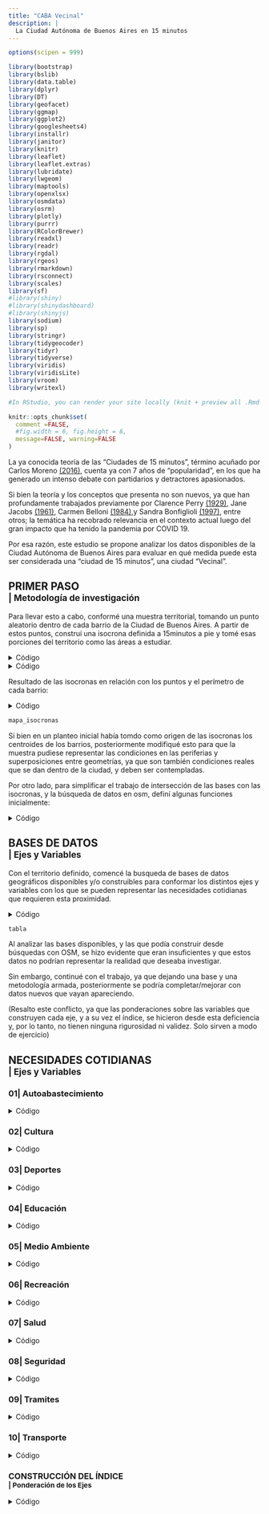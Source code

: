```yaml
---
title: "CABA Vecinal"
description: |
  La Ciudad Autónoma de Buenos Aires en 15 minutos
---
```



```r

options(scipen = 999)

library(bootstrap)
library(bslib)
library(data.table)
library(dplyr)
library(DT)
library(geofacet)
library(ggmap)
library(ggplot2)
library(googlesheets4)
library(installr)
library(janitor)
library(knitr)
library(leaflet)
library(leaflet.extras)
library(lubridate)
library(lwgeom)
library(maptools)
library(openxlsx)
library(osmdata)
library(osrm)
library(plotly)
library(purrr)
library(RColorBrewer)
library(readxl)
library(readr)
library(rgdal)
library(rgeos)
library(rmarkdown)
library(rsconnect)
library(scales)
library(sf)
#library(shiny)
#library(shinydashboard)
#library(shinyjs)
library(sodium)
library(sp)
library(stringr)
library(tidygeocoder)
library(tidyr)
library(tidyverse)
library(viridis)
library(viridisLite)
library(vroom)
library(writexl)

#In RStudio, you can render your site locally (knit + preview all .Rmd files in one fell swoop). Se puede escribir en la consola: rmarkdown::render_site()  SIEMPRE HACER ESTO PARA IMPACTAR LOS CAMBIOS EN EL SITIO!

```

```r
knitr::opts_chunk$set(
  comment =FALSE,
  #fig.width = 6, fig.height = 6, 
  message=FALSE, warning=FALSE
)
```


La ya conocida teoría de las "Ciudades de 15 minutos", término acuñado por Carlos Moreno [(2016)](https://www.latribune.fr/regions/smart-cities/la-tribune-de-carlos-moreno/la-ville-du-quart-d-heure-pour-un-nouveau-chrono-urbanisme-604358.html), cuenta ya con 7 años de "popularidad", en los que ha generado un intenso debate con partidarios y detractores apasionados.

Si bien la teoría y los conceptos que presenta no son nuevos, ya que han profundamente trabajados previamente por Clarence Perry [(1929)](https://www.taylorfrancis.com/chapters/edit/10.4324/9780429261732-66/neighborhood-unit-clarence-perry), Jane Jacobs [(1961)](https://books.google.com.ar/books/about/Muerte_y_vida_de_las_grandes_ciudades.html?id=fWQeEAAAQBAJ&source=kp_book_description&redir_esc=y), Carmen Belloni [(1984)](https://pascal-francis.inist.fr/vibad/index.php?action=getRecordDetail&idt=6512313),y Sandra Bonfiglioli [(1997)](https://journals.sagepub.com/doi/10.1177/102425899700300405), entre otros; la temática ha recobrado relevancia en el contexto actual luego del gran impacto que ha tenido la pandemia por COVID 19.

Por esa razón, este estudio se propone analizar los datos disponibles de la Ciudad Autónoma de Buenos Aires para evaluar en qué medida puede esta ser considerada una "ciudad de 15 minutos", una ciudad "Vecinal".


<h2>
  PRIMER PASO </br>
  <small class="text-muted"> |  Metodología de investigación </small>
</h2>

Para llevar esto a cabo, conformé una muestra territorial, tomando un punto aleatorio dentro de cada barrio de la Ciudad de Buenos Aires.
A partir de estos puntos, construí una isocrona definida a 15minutos a pie y tomé esas porciones del territorio como las áreas a estudiar.

<details><summary> Código </summary> 
```r
barrios <- st_read("https://cdn.buenosaires.gob.ar/datosabiertos/datasets/ministerio-de-educacion/barrios/barrios.geojson") %>% 
  mutate(AREAKM2 = round((AREA/1000000),2)) %>% 
  st_transform(4326)%>%
  arrange(BARRIO)

mb_eevv = st_read("https://cdn.buenosaires.gob.ar/datosabiertos/datasets/secretaria-de-desarrollo-urbano/espacios-verdes/espacio_verde_publico.geojson") %>% 
  st_make_valid() 

#eevv_unido = st_union(mb_eevv)

centroides = st_centroid(barrios) %>% 
             st_transform(4326)

# RESTO LAS GEOMETRIAS DE ESPACIOS VERDES A LOS BARRIOS PARA QUE CUANDO GENERE LOS PUNTOS ALEATORIOS, NO CAIGAN AHÍ (Restar geometria2 de geometria1):

#barrios_sverde = st_difference(barrios, eevv_unido) 

#LO GUARDO Y LO LLAMO PARA NO REPETIR:

#barrios_sverde = st_read("data/barrios_sverde.geojson")

#GENERO Y GUARDO LOS PTOS ALEATORIOS PORQUE SINO CADA VEZ QUE CORRO EL CODIGO, SON NUEVOS:

#puntos_aleatoriossv <- rowwise(barrios_sverde) %>%
#  mutate(punto_aleatorio = st_sample(geometry, 1, type = "random")) %>% 
#  st_drop_geometry(geometry) %>% 
#  st_as_sf()

#st_write(puntos_aleatoriossv, "data/nuevos_puntos.geojson")

puntos_aleatorios = st_read("data/nuevos_puntos.geojson")

```
</details>

<details><summary> Código </summary> 
```r

#ISOCRONAS PARA PUNTOS ALEATORIOS EN BARRIOS DESCONTANDO ESPACIOS VERDES:
#ESTA SECCIÓN VOY A EJECUTARLA UNA SOLA VEZ Y GUARDO EL OBJETO PORQUE TARDA MUCHO (itero en cada punto para hacer las isocronas):

#lista_isocronassv <- lapply(puntos_aleatorio$geometry, function(point) {
#  osrmIsochrone(loc = st_coordinates(point),
#                breaks = seq(from = 0, to = 15, by = 15),
#                res = 45,
#                osrm.profile = "foot")
#})

# Combino las isocronas
#isocronas_bindsv <- do.call(rbind, lista_isocronassv)

#st_write(isocronas_bindsv, "data/isocronas.geojson")



#Ahora simplemente llamo la base que armé y le uno los nombres por orden de las observaciones
isocronas_barrios = st_read("data/isocronas.geojson") %>% 
                    st_transform(4326) %>% 
                    cbind(st_drop_geometry(centroides)) %>% 
                    st_make_valid()

#Hago una base simplificada para relacionar con los puntos
isocronas_inter = isocronas_barrios %>% 
                          select(BARRIO)
```
</details>

Resultado de las isocronas en relación con los puntos y el perímetro de cada barrio:

<details><summary> Código </summary> 
```r
mapa_isocronas =
leaflet(st_zm(barrios) %>% st_transform(4326)) %>%
  addTiles() %>%
  addProviderTiles(providers$CartoDB.Positron, group = "OSM",
                   options = providerTileOptions(minzoom = 1, maxzoom = 15)) %>%
  addProviderTiles(providers$Esri.WorldImagery, group = "Satelite") %>%
  addLayersControl(
    baseGroups = c("OSM","Satelite"), 
    overlayGroups = c("Barrios CABA","Puntos Aleatorios","Isocrona"))%>% 
  
  addPolygons(data= barrios,
              color = "black",
              weight = 0.4,
              opacity = 0.7,
              fillColor = "white",
              fillOpacity = 0.5,
              popup = ~paste("<strong> BARRIO: </strong>", BARRIO,"<br> <strong> ÁREA: </strong>", AREAKM2, "km2"),
              group = "Barrios CABA") %>% 
  
    addCircleMarkers(data=puntos_aleatorios,
              fillColor = "green",
              weight = 0.5,
              color = "green",
              fillOpacity = 0.5,
              radius = 2,
              popup = ~paste("<strong> BARRIO: </strong>", BARRIO),
              group = "Puntos Aleatorios")  %>% 

  addPolygons(data= isocronas_barrios,
              color = "darkgreen",
              weight = 0.4,
              opacity = 0.7,
              fillColor = "darkgreen",
              fillOpacity = 0.5,
              popup = ~paste("<strong> BARRIO: </strong>", BARRIO),
              group = "Isocrona")
```
</details>

```r
mapa_isocronas
```


Si bien en un planteo inicial había tomdo como origen de las isocronas los centroides de los barrios, posteriormente modifiqué esto para que la muestra pudiese representar las condiciones en las periferias y superposiciones entre geometrías, ya que son también condiciones reales que se dan dentro de la ciudad, y deben ser contempladas.

Por otro lado, para simplificar el trabajo de intersección de las bases con las isocronas, y la búsqueda de datos en osm, definí algunas funciones inicialmente:

<details><summary> Código </summary> 
```r
#DEFINO ESTA FUNCION PARA SIMPLIFICAR EL FILTRO DE LAS VARIABLES CON LA GEOMETRIA DE LAS ISOCRONAS Y HACER EL CONTEO
conteo_interno = function(db, nombre_variable){
  db %>% 
  st_transform(4326) %>% 
  st_intersection(isocronas_inter) %>%
  group_by(BARRIO) %>%
  summarise(!!nombre_variable := n())
}

#DEFINO LA BBOX DE CABA PARA LIMITAR BUSQUEDAS EN OSM
bbox_caba <- getbb("Ciudad Autónoma de Buenos Aires, Argentina")

#DEFINO UNA FUNCION PARA HACER BUSQUEDAS E OSM
buscar_osm <- function(nombre_objeto, clave) {
  opq_objeto <- opq(bbox_caba)
  opq_objeto <- add_osm_feature(opq_objeto, key = clave)
  opq_objeto <- osmdata_sf(opq_objeto)
  
  assign(nombre_objeto, opq_objeto, envir = .GlobalEnv)
}
```
</details>


<h2>
  BASES DE DATOS </br>
  <small class="text-muted"> |  Ejes y Variables </small>
</h2>

Con el territorio definido, comencé la busqueda de bases de datos geográficos disponibles y/o construibles para conformar los distintos ejes y variables con los que se pueden representar las necesidades cotidianas que requieren esta proximidad.

<details><summary> Código </summary> 
```r
gs4_deauth() # Eliminar auth interactivo (link publico)
variables = read_sheet("https://docs.google.com/spreadsheets/d/15K_hQPI8NeN-vGZoND9f9yWvzg82VgPx-S1nffsJ3LQ/edit#gid=0")

tabla=
datatable(variables, 
          #style = 'bootstrap', 
          #class = 'cell-border stripe', 
          options = list(
            searching = FALSE,
            rownames = FALSE,
            pageLength = 10,
            dom = 't',
            scrollY = '300px',
            language = list(zeroRecords = "No existen datos para los requerimientos seleccionados"),
            autoWidth = TRUE,
            width = '110%',
      columnDefs = list(
        list(targets = 0, visible = FALSE)
          )))

```
</details>

```r
tabla
```

Al analizar las bases disponibles, y las que podía construir desde búsquedas con OSM, se hizo evidente que eran insuficientes y que estos datos no podrían representar la realidad que deseaba investigar.

Sin embargo, continué con el trabajo, ya que dejando una base y una metodología armada, posteriormente se podría completar/mejorar con datos nuevos que vayan apareciendo.

(Resalto este conflicto, ya que las ponderaciones sobre las variables que construyen cada eje, y a su vez el índice, se hicieron desde esta deficiencia y, por lo tanto, no tienen ninguna rigurosidad ni validez. Solo sirven a modo de ejercicio)


<h2>
  NECESIDADES COTIDIANAS </br>
  <small class="text-muted"> |  Ejes y Variables </small>
</h2>

<h3>
  01| Autoabastecimiento
</h3>

<details><summary> Código </summary> 
```r
#AUTOABASTECIMIENTO--------------------------------------------------------------

#HAGO UNA BUQUEDA DE LOS COMERCIOS CON OSM, GUARDO LA NUEVA BASE Y EDSHABILITO EL PROCESO PARA NO REPETIRLO:

#buscar_osm("a_comercio", "shop")

#a_comercio_pt = a_comercio$osm_points %>% 
#  select(name)

#a_comercio_mpol = a_comercio$osm_multipolygons %>% 
#  select(name) %>% 
#  st_centroid() %>% 
#  st_transform(4326)

#a_comercio_pol = a_comercio$osm_polygons %>% 
#  select(name)%>% 
#  st_centroid() %>% 
#  st_transform(4326)

#a_comercio = rbind(a_comercio_pt,a_comercio_pol,a_comercio_mpol) %>% 
#  conteo_interno("n_a_comercio")

#st_write(a_comercio, "data/a_comercio.geojson")

a_comercio = st_read("data/a_comercio.geojson")

a_ferias = st_read("https://cdn.buenosaires.gob.ar/datosabiertos/datasets/ministerio-de-espacio-publico-e-higiene-urbana/ferias-mercados/ferias-itinerantes-de-abastecimiento-barrial.geojson") %>% 
  conteo_interno("n_a_ferias")

a_eess = read.xlsx("https://cdn.buenosaires.gob.ar/datosabiertos/datasets/ministerio-de-educacion/estaciones-servicio/estaciones_servicio_caba.xlsx") %>% 
  filter(!is.na(lat)) %>% 
  st_as_sf(coords = c("long", "lat"), crs = 4326) %>% 
  conteo_interno("n_a_eess")

a_gastronomicos = st_read("https://cdn.buenosaires.gob.ar/datosabiertos/datasets/ente-de-turismo/oferta-establecimientos-gastronomicos/oferta-gastronomica.geojson") %>% 
  conteo_interno("n_r_gastronomicos")

```
</details>

<h3>
  02| Cultura
</h3>

<details><summary> Código </summary> 
```r
# CULTURA------------------------------------------------------------------------


c_culturales = st_read("https://cdn.buenosaires.gob.ar/datosabiertos/datasets/ministerio-de-cultura/espacios-culturales/espacios-culturales.geojson")  %>% conteo_interno("n_r_culturales")

c_monumentos = read.xlsx("https://cdn.buenosaires.gob.ar/datosabiertos/datasets/ministerio-de-espacio-publico-e-higiene-urbana/monumentos/monumentos.xlsx") %>% 
  filter(!is.na(LATITUD)) %>% 
  st_as_sf(coords = c("LONGITUD", "LATITUD"), crs = 4326) %>% 
  conteo_interno("n_r_monumentos") %>% 
  filter(!is.na(BARRIO))
```
</details>

<h3>
  03| Deportes
</h3>

<details><summary> Código </summary> 
```r
#DEPORTES-------------------------------------------------------------------------

d_skate = read.csv("https://cdn.buenosaires.gob.ar/datosabiertos/datasets/vicejefatura-de-gobierno/pistas-skate/pistas-de-skate.csv",
                    stringsAsFactors = T) %>% 
  st_as_sf(coords = c("long", "lat"), crs = 4326) %>% 
  conteo_interno("n_d_skate")

d_polideportivos = st_read("https://cdn.buenosaires.gob.ar/datosabiertos/datasets/vicejefatura-de-gobierno/polideportivos/polideportivos.geojson")  %>% 
  conteo_interno("n_d_polideportivos")

d_clubes = st_read("https://cdn.buenosaires.gob.ar/datosabiertos/datasets/vicejefatura-de-gobierno/clubes/clubes.geojson") %>% 
  conteo_interno("n_d_clubes")
```
</details>

<h3>
  04| Educación
</h3>

<details><summary> Código </summary> 
```r
#EDUCACION----------------------------------------------------------------------

e_jardinesc = st_read("https://cdn.buenosaires.gob.ar/datosabiertos/datasets/ministerio-de-desarrollo-humano-y-habitat/jardines-comunitarios/jardin_comunitario.geojson") %>% 
  conteo_interno("n_e_jardinesc")

e_primerainfancia = st_read("https://cdn.buenosaires.gob.ar/datosabiertos/datasets/ministerio-de-desarrollo-humano-y-habitat/centros-primera-infancia/centros-de-primera-infancia.geojson") %>% 
  conteo_interno("n_e_primerainfancia")

e_desarrolloi = st_read("https://cdn.buenosaires.gob.ar/datosabiertos/datasets/ministerio-de-desarrollo-humano-y-habitat/centros-desarrollo-infantil/centros-de-desarrollo-infantil.geojson") %>% 
  conteo_interno("n_e_desarrolloi")

e_educativos = st_read("https://cdn.buenosaires.gob.ar/datosabiertos/datasets/ministerio-de-educacion/establecimientos-educativos/establecimientos_educativos_WGS84.geojson") %>% 
  conteo_interno("n_e_educativos")

e_universidades = read.xlsx("https://cdn.buenosaires.gob.ar/datosabiertos/datasets/ministerio-de-educacion/universidades/universidades.xlsx") %>% 
  filter(!is.na(lat)) %>% 
  st_as_sf(coords = c("long", "lat"), crs = 4326) %>% 
  conteo_interno("n_e_universidades") 

e_bibliotecas = read.xlsx("https://cdn.buenosaires.gob.ar/datosabiertos/datasets/ministerio-de-cultura/bibliotecas/bibliotecas.xlsx") %>% 
  filter(!is.na(lat)) %>% 
  st_as_sf(coords = c("long", "lat"), crs = 4326) %>% 
  conteo_interno("n_e_bibliotecas") 

```
</details>

<h3>
  05| Medio Ambiente
</h3>

<details><summary> Código </summary> 
```r
#MEDIO AMBIENTE-------------------------------------------------------------------

#mb_arbolado = st_read("https://cdn.buenosaires.gob.ar/datosabiertos/datasets/atencion-ciudadana/arbolado-publico-lineal/arbolado-publico-lineal-2017-2018.geojson") %>% 
#  conteo_interno("n_tp_arbolado")

mb_eevv = st_read("https://cdn.buenosaires.gob.ar/datosabiertos/datasets/secretaria-de-desarrollo-urbano/espacios-verdes/espacio_verde_publico.geojson") %>% 
  st_make_valid() %>% 
  st_centroid() %>% 
  #hacer una ponderacion por tipo de espacio verde
  mutate(clasificac = as.factor(clasificac)) %>% 
  conteo_interno("n_mb_eevv")


```
</details>

<h3>
  06| Recreación
</h3>

<details><summary> Código </summary> 
```r
# RECREACION----------------------------------------------------------

r_jugotecas = st_read("https://cdn.buenosaires.gob.ar/datosabiertos/datasets/ministerio-de-desarrollo-humano-y-habitat/juegotecas-barriales/juegotecas-barriales.geojson") %>% 
  conteo_interno("n_r_jugotecas")

r_estadios = read.xlsx("https://cdn.buenosaires.gob.ar/datosabiertos/datasets/vicejefatura-de-gobierno/estadios/estadios.xlsx") %>% 
  st_as_sf(coords = c("long", "lat"), crs = 4326) %>% 
  conteo_interno("n_r_estadios") 

r_peatonal = st_read("https://cdn.buenosaires.gob.ar/datosabiertos/datasets/ministerio-de-desarrollo-humano-y-habitat/juegotecas-barriales/juegotecas-barriales.geojson") %>% 
  conteo_interno("n_r_peatonal")

r_jubilados = read.xlsx("https://cdn.buenosaires.gob.ar/datosabiertos/datasets/ministerio-de-desarrollo-humano-y-habitat/centros-jubilados/centros-de-jubilados-reempadronados.xlsx") %>% 
  filter(!is.na(lat)) %>% 
  st_as_sf(coords = c("long", "lat"), crs = 4326) %>% 
  conteo_interno("n_r_jubilados") 

#TRABAJO SOBRE LA BASE DE DATOS DE LOCALES BAILABLES PARA ASIGNAR GEOMETRIA EN BASE A LAS DIRECCIONES DISPONIBLES:

#r_bailables = read.xlsx("https://cdn.buenosaires.gob.ar/datosabiertos/datasets/agencia-gubernamental-de-control/locales-bailables/locales_bailables.xlsx")%>% 
  #clean_names() %>% 
  #mutate(direccion = paste0(domicilio," ",no, ", Ciudad de Buenos Aires, Argentina")) %>% 
  #filter(!grepl("VENCI|SUSP|BAJA|DENE", estado)) %>% 
  #filter(!is.na(estado)) 

#evito problemas por cortes en la busqueda y después guardo el archivo y desactivo esta parte del código porque se demora mucho
#Sys.sleep(1)

#r_bailables = r_bailables %>%
  #geocode(address = direccion, method = "osm")

#r_bailables = r_bailables %>%
  #filter(!is.na(lat)) %>% 
  #st_as_sf(coords = c("long", "lat"), crs = 4326) %>% 
  #st_write("data/r_bailables.geojson")

r_bailables =  st_read("data/r_bailables.geojson") %>% 
  conteo_interno("n_r_bailables") 
```
</details>

<h3>
  07| Salud
</h3>

<details><summary> Código </summary> 
```r
# SALUD-------------------------------------------------------------------------

s_ufebriles = st_read("https://cdn.buenosaires.gob.ar/datosabiertos/datasets/ministerio-de-salud/ufus/ubicacion-ufus.geojson")  %>% 
  conteo_interno("n_s_ufebriles")

s_cimujer = read.xlsx("https://cdn.buenosaires.gob.ar/datosabiertos/datasets/ministerio-de-desarrollo-humano-y-habitat/centros-integrales-mujer/centros-integrales-de-la-mujer.xlsx") %>% 
  filter(!is.na(lat)) %>% 
  st_as_sf(coords = c("long", "lat"), crs = 4326) %>% 
  conteo_interno("n_s_cimujer")

s_hospitales = st_read("https://cdn.buenosaires.gob.ar/datosabiertos/datasets/ministerio-de-salud/hospitales/hospitales.geojson")  %>% 
  conteo_interno("n_s_hospitales")

s_cdinfantil = st_read("https://cdn.buenosaires.gob.ar/datosabiertos/datasets/ministerio-de-desarrollo-humano-y-habitat/centros-desarrollo-infantil/centros-de-desarrollo-infantil.geojson")  %>% 
  conteo_interno("n_s_cdinfantil")

s_farmacias = read.xlsx("https://cdn.buenosaires.gob.ar/datosabiertos/datasets/ministerio-de-salud/farmacias/farmacias.xlsx") %>% 
  filter(!is.na(lat)) %>% 
  st_as_sf(coords = c("long", "lat"), crs = 4326) %>% 
  conteo_interno("n_s_farmacias")

s_privados = read.xlsx("https://cdn.buenosaires.gob.ar/datosabiertos/datasets/ministerio-de-salud/centros-salud-privados/centros-de-salud-privados.xlsx") %>% 
  filter(!is.na(lat)) %>% 
  st_as_sf(coords = c("long", "lat"), crs = 4326) %>% 
  conteo_interno("n_s_privados")

s_vinfantil = st_read("https://cdn.buenosaires.gob.ar/datosabiertos/datasets/ministerio-de-salud/vacunatorios-infantiles/vacunatorios_infantiles_WGS84.geojson")  %>% 
  conteo_interno("n_s_vinfantil")

s_cesac = st_read("https://cdn.buenosaires.gob.ar/datosabiertos/datasets/ministerio-de-salud/centros-salud-accion-comunitaria-cesac/centros_de_salud_nivel_1_BADATA_WGS84.geojson")  %>% 
  conteo_interno("n_s_cesac")

s_vmayores = st_read("https://cdn.buenosaires.gob.ar/datosabiertos/datasets/ministerio-de-salud/vacunatorios-adultos-mayores/vacunatorios-adultos-mayores.geojson")  %>% 
  conteo_interno("n_s_vmayores")

s_barriales = st_read("https://cdn.buenosaires.gob.ar/datosabiertos/datasets/ministerio-de-salud/centros-medicos-barriales/centros-medicos-barriales.geojson")  %>% 
  conteo_interno("n_s_barriales") %>% 
  mutate(BARRIO = toupper(BARRIO))

s_geriatricos = st_read("https://cdn.buenosaires.gob.ar/datosabiertos/datasets/ministerio-de-justicia-y-seguridad/geriatricos/geriatricos.geojson")  %>% 
  conteo_interno("n_s_geriatricos")

s_esaludables = st_read("https://cdn.buenosaires.gob.ar/datosabiertos/datasets/vicejefatura-de-gobierno/estaciones-saludables/estaciones-saludables.geojson")  %>% 
  conteo_interno("n_s_esaludables")

s_veterinarias = read.xlsx("https://cdn.buenosaires.gob.ar/datosabiertos/datasets/agencia-de-proteccion-ambiental/centros-atencion-veterinaria/centros-de-atencion-veterinaria.xlsx") %>% 
  filter(!is.na(lat)) %>% 
  st_as_sf(coords = c("long", "lat"), crs = 4326) %>% 
  conteo_interno("n_s_veterinarias")

```
</details>

<h3>
  08| Seguridad
</h3>

<details><summary> Código </summary> 
```r
# SEGURIDAD---------------------------------------------------------------------

#TOMO CADA BASE DE DATOS, LA INTERSECTO Y HAGO EL CONTEO:

se_comisarias = st_read("https://cdn.buenosaires.gob.ar/datosabiertos/datasets/ministerio-de-justicia-y-seguridad/comisarias-policia-ciudad/comisarias-policia-de-la-ciudad.geojson") %>% 
  select(nombre, nom_2,tipo) %>% 
  conteo_interno("n_se_comisarias")
  
  
se_bomberos = read.csv("https://cdn.buenosaires.gob.ar/datosabiertos/datasets/ministerio-de-justicia-y-seguridad/cuarteles-destacamentos-bomberos/cuarteles-y-destacamentos-de-bomberos-de-policia-federal-argentina.csv",
                    stringsAsFactors = T) %>% 
  select(long,lat,dcia,gestion) %>% 
  st_as_sf(coords = c("long", "lat"), crs = 4326) %>% 
  conteo_interno("n_se_bomberos")

```
</details>

<h3>
  09| Tramites
</h3>

<details><summary> Código </summary> 
```r

#TRAMITES-----------------------------------------------------------------------

#OBTENGO LOS PUNTOS DE ATENCION CIUDADANA BUSCANDO LAS DIRECCIONES QUE FIGURAN EN LA BASE DE DATOS:

#t_puntos = read.xlsx("https://cdn.buenosaires.gob.ar/datosabiertos/datasets/ministerio-de-gobierno/puntos-atencion/puntos-de-atencion.xlsx") %>% 
#  mutate(direccion = paste0(calle_nombre," ",calle_altura, ", Ciudad de Buenos Aires, Argentina"))

#evito problemas por cortes en la busqueda y después guardo el archivo y desactivo esta parte del código porque se demora mucho
#Sys.sleep(1)

#t_puntos = t_puntos %>%
#  geocode(address = direccion, method = "osm")

#st_write(t_puntos, "data/t_puntos.geojson")

t_puntos = st_read("data/t_puntos.geojson") %>% 
  filter(!is.na(lat)) %>% 
  st_drop_geometry(geometry) %>% 
  st_as_sf(coords = c("long", "lat"), crs = 4326) %>% 
  conteo_interno("n_t_puntos")


t_vtv = read.xlsx("https://cdn.buenosaires.gob.ar/datosabiertos/datasets/transporte-y-obras-publicas/verificacion-tecnica-vehicular-vtv/verificacion-tecnica-vehicular.xlsx") %>% 
  filter(!is.na(lat)) %>% 
  st_as_sf(coords = c("long", "lat"), crs = 4326) %>% 
  conteo_interno("n_t_vtv")

t_cajeros = read.xlsx("https://cdn.buenosaires.gob.ar/datosabiertos/datasets/secretaria-de-desarrollo-urbano/cajeros-automaticos/cajeros-automaticos.xlsx") %>% 
  filter(!is.na(lat)) %>% 
  st_as_sf(coords = c("long", "lat"), crs = 4326) %>% 
  select(id)

t_bancos = read.xlsx("https://cdn.buenosaires.gob.ar/datosabiertos/datasets/ministerio-de-economia-y-finanzas/bancos/bancos.xlsx") %>% 
  filter(!is.na(lat)) %>% 
  st_as_sf(coords = c("long", "lat"), crs = 4326) %>% 
  select(id)

t_bancosyc = rbind(t_bancos,t_cajeros) %>% 
  mutate(geos = as.character(geometry)) %>% 
  filter(!duplicated(geos)) %>% 
  conteo_interno("n_t_bancosyc")

rm(t_bancos,t_cajeros)
```
</details>

<h3>
  10| Transporte
</h3>

<details><summary> Código </summary> 
```r

#TRANSPORTE---------------------------------------------------------------------

tp_colectivos = st_read("https://cdn.buenosaires.gob.ar/datosabiertos/datasets/transporte-y-obras-publicas/colectivos-paradas/paradas-de-colectivo.geojson") %>% 
  conteo_interno("n_tp_colectivos")

tp_bicis = st_read("https://cdn.buenosaires.gob.ar/datosabiertos/datasets/transporte-y-obras-publicas/estaciones-bicicletas-publicas/nuevas-estaciones-bicicletas-publicas.geojson") %>% 
  conteo_interno("n_tp_bicis")

tp_subte = st_read("https://cdn.buenosaires.gob.ar/datosabiertos/datasets/sbase/subte-estaciones/estaciones-de-subte.geojson") %>% 
  conteo_interno("n_tp_subte")

tp_ffcc = st_read("https://cdn.buenosaires.gob.ar/datosabiertos/datasets/transporte-y-obras-publicas/estaciones-ferrocarril/estaciones-de-ferrocarril.geojson") %>% 
  conteo_interno("n_tp_ffcc")

tp_garagec = st_read("https://cdn.buenosaires.gob.ar/datosabiertos/datasets/transporte-y-obras-publicas/garajes-comerciales/garajes-comerciales.geojson") %>% 
  conteo_interno("n_tp_garagec")

tp_garagem = read.xlsx("https://cdn.buenosaires.gob.ar/datosabiertos/datasets/transporte-y-obras-publicas/estacionamientos-motos/estacionamientos-de-motos-publico.xlsx") %>% 
  filter(!is.na(lat)) %>% 
  st_as_sf(coords = c("long", "lat"), crs = 4326) %>% 
  conteo_interno("n_tp_garagem")

```
</details>

<h3>
  CONSTRUCCIÓN DEL ÍNDICE </br>
  <small class="text-muted"> |  Ponderación de los Ejes </small>
</h3>

<details><summary> Código </summary> 
```r
#PARA ELIMINAR OBJETOS DE MI ENTORNO QUE NO USÉ AL FINAL
#rm(a_rcivil)

#LLAMO TODAS LAS BASES DE DATOS Y LAS FILTRO SEGUN SI SON DE LAS CATEGORIAS DE ANALISIS
bases_de_datos <- ls() %>%
  grep("^a_|^d_|^e_|^r_|^s_|^se_|^t_", ., value = TRUE) %>%
  lapply(get)

# ARMO UNA BASE UNIFICADA HACIENDO LEFT_JOINS ITERATIVOS CON AS BD
isocronas_datos <- bases_de_datos %>% 
  reduce(function(df1, df2) {
    left_join(df1, df2 %>% st_drop_geometry(), by = "BARRIO") %>%
      replace(is.na(.), 0)
  }, .init = isocronas_barrios)
```
</details>





